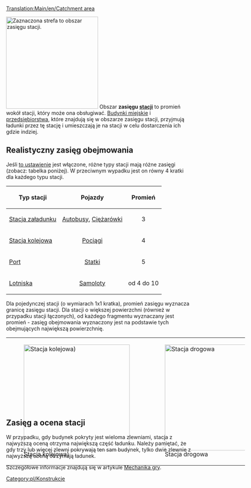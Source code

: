 [[Translation:Main/en/Catchment area]]
{{en/-}}

[[File:en/Catchmentarea.png|thumb|right|250px|Zaznaczona strefa to obszar zasięgu stacji.]]
Obszar '''zasięgu [[Main/pl/Stacja|stacji]]''' to promień wokół stacji, który może ona obsługiwać. [[Main/pl/Domy|Budynki miejskie]] i [[Main/pl/Przedsiębiorstwa|przedsiębiorstwa]], które znajdują się w obszarze zasięgu stacji, przyjmują ładunki przez tę stację i umieszczają je na stacji w celu dostarczenia ich gdzie indziej.

==Realistyczny zasięg obejmowania==
Jeśli [[Main/en/Ustawienia/Środowisko/Pl#Pozwól na bardziej realistyczny zasięg obejmowania|to ustawienie]] jest włączone, różne typy stacji mają różne zasięgi (zobacz: tabelka poniżej). W przeciwnym wypadku jest on równy 4 kratki dla każdego typu stacji.

{| {{wikitable}}
|-
! Typ stacji !! Pojazdy !! Promień
|-
| [[Main/pl/Stacja załadunku|Stacja załadunku]] 
| align="center" | [[Main/pl/Pojazdy drogowe|Autobusy]], [[Main/pl/Pojazdy drogowe|Ciężarówki]] 
| align="center" | 3
|-
| [[Main/pl/Stacje kolejowe|Stacja kolejowa]] 
| align="center" | [[Main/pl/Pociągi|Pociągi]]
| align="center" | 4
|-
| [[Main/pl/Porty|Port]] 
| align="center" | [[Main/pl/Statki|Statki]] 
| align="center" | 5
|-
| [[Main/pl/Lotniska|Lotniska]] 
| align="center" | [[Main/pl/Samoloty|Samoloty]] 
| align="center" | od 4 do 10
|}


Dla pojedynczej stacji (o wymiarach 1x1 kratka), promień zasięgu wyznacza granicę zasięgu stacji. Dla stacji o większej powierzchni (również w przypadku stacji łączonych), od każdego fragmentu wyznaczany jest promień - zasięg obejmowania wyznaczony jest na podstawie tych obejmujących największą powierzchnię.

<div style=" width: 650px; height: 190px; border: none; float:none; " >

{|
|-
|
[[File:en/Catch-one-rail.png|thumb|left|288px|Stacja kolejowa)]]

|
[[File:en/Catch-one-road.png|thumb|left|288px|Stacja drogowa]]

|
[[File:en/Catch-promotion.png|thumb|right|288px|Porównanie obu typów]]

|}
</div>
<!--Brakuje tu czegoś? Tak, w porównaniu z wersją angielską (na dzień 10.06.2020) - brakuje - tamten opis jest nieaktualny, usunięty tekst obecnie nie ma zastosowania-->
==Zasięg a ocena stacji==
W przypadku, gdy budynek pokryty jest wieloma zlewniami, stacja z najwyższą oceną otrzyma największą część ładunku. Należy pamiętać, że gdy trzy lub więcej zlewni pokrywają ten sam budynek, tylko dwie zlewnie z najwyższą oceną otrzymają ładunek.

Szczegółowe informacje znajdują się w artykule [[Main/en/Game mechanics#Cargo delivery to stations|Mechanika gry]]. 

[[Category:pl/Konstrukcje]]